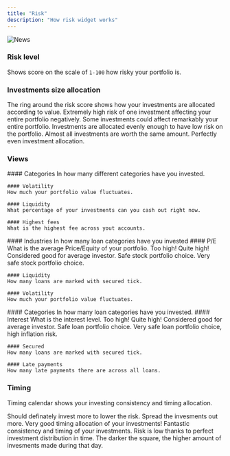 ```yaml
---
title: "Risk"
description: "How risk widget works"
---
```


<img alt="News" classname="block dark:hidden" src="/images/widgets/Risk.webp" />

### Risk level
Shows score on the scale of `1-100` how risky your portfolio is.

### Investments size allocation
The ring around the risk score shows how your investments are allocated according to value.
<Accordion title="Critical">
    Extremely high risk of one investment affecting your entire portfolio negatively.
</Accordion>
<Accordion title="Unbalanced">
    Some investments could affect remarkably your entire portfolio.
</Accordion>
<Accordion title="Balanced">
    Investments are allocated evenly enough to have low risk on the portfolio.
</Accordion>
<Accordion title="Almost Even">
    Almost all investments are worth the same amount.
</Accordion>
<Accordion title="Perfect">
    Perfectly even investment allocation.
</Accordion>


### Views
<Tabs>
  <Tab title="Main">
    #### Categories
    In how many different categories have you invested.
    
    #### Volatility
    How much your portfolio value fluctuates.

    #### Liquidity
    What percentage of your investments can you cash out right now.
    
    #### Highest fees
    What is the highest fee across yout accounts.

  </Tab>
  <Tab title="Stocks">
    #### Industries
    In how many loan categories have you invested
    #### P/E
    What is the average Price/Equity of your portfolio.
    <Accordion title="Very agressive">
        Too high!
    </Accordion>
    <Accordion title="Agressive">
        Quite high!
    </Accordion>
    <Accordion title="Balanced">
        Considered good for average investor.
    </Accordion>
    <Accordion title="Conservative">
        Safe stock portfolio choice.
    </Accordion>
    <Accordion title="Very conservative">
        Very safe stock portfolio choice.
    </Accordion>

    #### Liquidity
    How many loans are marked with secured tick.
    
    #### Volatility
    How much your portfolio value fluctuates.

  </Tab>
  <Tab title="Loans">
    #### Categories
    In how many loan categories have you invested.
    #### Interest
    What is the interest level.
    <Accordion title="Very agressive">
        Too high!
    </Accordion>
    <Accordion title="Agressive">
        Quite high!
    </Accordion>
    <Accordion title="Balanced">
        Considered good for average investor.
    </Accordion>
    <Accordion title="Conservative">
        Safe loan portfolio choice.
    </Accordion>
    <Accordion title="Very conservative">
        Very safe loan portfolio choice, high inflation risk.
    </Accordion>

    #### Secured
    How many loans are marked with secured tick.
    
    #### Late payments
    How many late payments there are across all loans.

  </Tab>
</Tabs>

### Timing

Timing calendar shows your investing consistency and timing allocation.

<Accordion title="Very risky">
    Should definately invest more to lower the risk.
</Accordion>
<Accordion title="Undistributed">
    Spread the invesments out more.
</Accordion>
<Accordion title="Distributed">
    Very good timing allocation of your investments!
</Accordion>
<Accordion title="Perfect">
    Fantastic consistency and timing of your investments. Risk is low thanks to perfect investment distribution in time.
</Accordion>

<Note>
    The darker the square, the higher amount of invesments made during that day.
</Note>